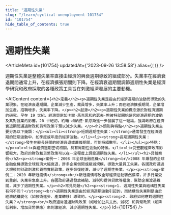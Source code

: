 ```yaml
---
title: "週期性失業"
slug: "/learn/cyclical-unemployment-101754"
id: "101754"
hide_table_of_contents: true
---
```



# 週期性失業

<ArticleMeta id={101754} updatedAt={'2023-09-26 13:58:58'} alias={`[]`} />
<div className='border-solid border-b border-t-0 my-4 border-[var(--ifm-color-gray-300)]' />

週期性失業是整體失業率直接由經濟的興衰週期導致的組成部分。失業率在經濟衰退期間通常上升，在經濟擴張期間則下降。在經濟衰退期間調節週期性失業是經濟學研究和政府採取的各種政策工具旨在刺激經濟發展的主要動機。

<AIContent content={`<h2>定義</h2><p>週期性失業是指由於經濟週期的波動而導致的失業現象。在經濟衰退期間，企業減少生產，裁員增多，失業率上升；而在經濟擴張期間，企業增加生產，招聘增多，失業率下降。</p><h2>起源</h2><p>週期性失業的概念源於對經濟週期的研究。早在 19 世紀，經濟學家如卡爾·馬克思和約瑟夫·熊彼特就開始研究經濟週期的波動及其對就業的影響。20 世紀初，約翰·梅納德·凱恩斯進一步發展了這一理論，強調政府在經濟衰退期間通過財政和貨幣政策干預以減少失業。</p><h2>類別與特點</h2><p>週期性失業主要分為以下幾類：</p><ul><li><strong>短期週期性失業：</strong>通常發生在經濟週期的短期波動中，如季度或年度的經濟波動。</li><li><strong>長期週期性失業：</strong>發生在較長時間的經濟衰退或蕭條期間，可能持續數年。</li></ul><p>特點：</p><ul><li>與經濟週期密切相關，具有周期性波動的特徵。</li><li>受宏觀經濟政策影響較大，政府的財政和貨幣政策可以在一定程度上調節週期性失業。</li></ul><h2>具體案例</h2><p><strong>案例一：2008 年全球金融危機</strong><br/>2008 年爆發的全球金融危機導致全球經濟大幅衰退，許多企業倒閉或縮減規模，導致大量員工失業。各國政府通過大規模的財政刺激和貨幣寬鬆政策，逐步恢復經濟，減少了週期性失業。</p><p><strong>案例二：2020 年新冠疫情</strong><br/>新冠疫情導致全球經濟活動驟然停滯，許多行業受到重創，失業率急劇上升。各國政府通過發放補貼、減税和提供貸款等措施，幫助企業渡過難關，減少了週期性失業。</p><h2>常見問題</h2><p><strong>1. 週期性失業與結構性失業有何不同？</strong><br/>週期性失業是由於經濟週期波動引起的，而結構性失業則是由於經濟結構變化（如技術進步、產業轉移）導致的。</p><p><strong>2. 政府如何應對週期性失業？</strong><br/>政府通常通過財政政策（如增加公共支出、減税）和貨幣政策（如降低利率、增加貨幣供應）來刺激經濟，減少週期性失業。</p>`} id={101754} />
